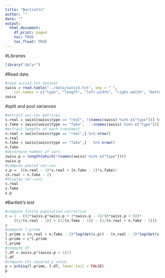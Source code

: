 ```yaml
---
title: "Bartletts"
author: ""
date: ""
output:
  html_document:
    df_print: paged
    toc: TRUE
    toc_float: TRUE
---
```


#Libraries
```r
library("dplyr")
```

#Read data
```r
#read swiss3.txt dataset
swiss = read.table("../data/swiss3.txt", sep = " ",
	col.names = c("type", "length", "left.width", "right.wdith", "bottom.mar", "top.mar", "diagonal"))
swiss
```

#split and pool variances
```r
#extract var-cov matrices
s.real = swiss[swiss$type == "real", !(names(swiss) %in% c("type"))] %>% var
s.fake = swiss[swiss$type == "fake",   !(names(swiss) %in% c("type"))] %>% var
#extract lengths of each treatment
n.real = swiss[swiss$type == "real",] %>% nrow()
n.real
n.fake = swiss[swiss$type == "fake",]   %>% nrow()
n.fake
#determine number of vars
swiss.p = length(which(!(names(swiss) %in% c("type"))))
swiss.p
#compute pooled var-cov
s.p =  ((n.real - 1)*s.real + (n.fake - 1)*s.fake)/
(n.real + n.fake - 2)
#display var-covs
s.real
s.fake
s.p
```

#Bartlett's test
```r
#compute finite population correction
c = 1 - ((2*swiss.p*swiss.p + 3*swiss.p - 1)/(6*swiss.p + 6))*
    ((1/(n.real - 1)) + (1/(n.fake - 1)) - (1/(n.real + n.fake - 2)))
c
#compute l-prime
l.prime = (n.real + n.fake - 2)*log(det(s.p)) - (n.real - 1)*log(det(s.real)) - (n.fake - 1)*log(det(s.fake))
l.prime = c*l.prime
l.prime
#compute df
l.df = swiss.p*(swiss.p + 1)/2
l.df
#compute Chi.squared p value
p = pchisq(l.prime, l.df, lower.tail = FALSE)
p
```

